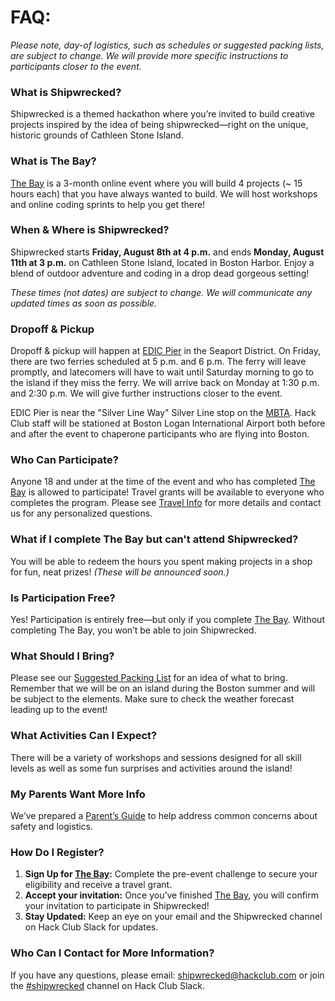 # FAQ:

*Please note, day-of logistics, such as schedules or suggested packing lists, are subject to change. We will provide more specific instructions to participants closer to the event.*

### What is Shipwrecked?

Shipwrecked is a themed hackathon where you’re invited to build creative projects inspired by the idea of being shipwrecked—right on the unique, historic grounds of Cathleen Stone Island.

### What is The Bay?

[The Bay](/info/the-bay) is a 3-month online event where you will build 4 projects (~ 15 hours each) that you have always wanted to build\. We will host workshops and online coding sprints to help you get there!

### When & Where is Shipwrecked?

Shipwrecked starts **Friday, August 8th at 4 p.m.** and ends **Monday, August 11th at 3 p.m.** on Cathleen Stone Island, located in Boston Harbor. Enjoy a blend of outdoor adventure and coding in a drop dead gorgeous setting\!

*These times (not dates) are subject to change. We will communicate any updated times as soon as possible.*

### Dropoff & Pickup

Dropoff & pickup will happen at [EDIC Pier](https://maps.app.goo.gl/kMFxHkyxW6pCVzGF7) in the Seaport District. On Friday, there are two ferries scheduled at 5 p.m. and 6 p.m. The ferry will leave promptly, and latecomers will have to wait until Saturday morning to go to the island if they miss the ferry. We will arrive back on Monday at 1:30 p.m. and 2:30 p.m. We will give further instructions closer to the event.

EDIC Pier is near the "Silver Line Way" Silver Line stop on the [MBTA](https://www.mbta.com/). Hack Club staff will be stationed at Boston Logan International Airport both before and after the event to chaperone participants who are flying into Boston.

### Who Can Participate?

Anyone 18 and under at the time of the event and who has completed [The Bay](/info/the-bay) is allowed to participate\! Travel grants will be available to everyone who completes the program. Please see [Travel Info](/info/travel) for more details and contact us for any personalized questions.

### What if I complete The Bay but can't attend Shipwrecked?
You will be able to redeem the hours you spent making projects in a shop for fun, neat prizes! _(These will be announced soon.)_

### Is Participation Free?

Yes\! Participation is entirely free—but only if you complete [The Bay](/info/the-bay). Without completing The Bay, you won’t be able to join Shipwrecked.

### What Should I Bring?

Please see our [Suggested Packing List](/Shipwrecked%20Suggested%20Packing%20List.pdf) for an idea of what to bring. Remember that we will be on an island during the Boston summer and will be subject to the elements. Make sure to check the weather forecast leading up to the event\!

### What Activities Can I Expect?

There will be a variety of workshops and sessions designed for all skill levels as well as some fun surprises and activities around the island\!

### My Parents Want More Info

We’ve prepared a [Parent’s Guide](/info/for-parents) to help address common concerns about safety and logistics.

### How Do I Register?

1. **Sign Up for [The Bay](/info/the-bay):** Complete the pre-event challenge to secure your eligibility and receive a travel grant.
2. **Accept your invitation:** Once you’ve finished [The Bay](/info/the-bay), you will confirm your invitation to participate in Shipwrecked!
3. **Stay Updated:** Keep an eye on your email and the Shipwrecked channel on Hack Club Slack for updates.

### Who Can I Contact for More Information?

If you have any questions, please email: [shipwrecked@hackclub.com](mailto:shipwrecked@hackclub.com) or join the [\#shipwrecked](https://hackclub.slack.com/archives/C08KS9QGYRY) channel on Hack Club Slack.
